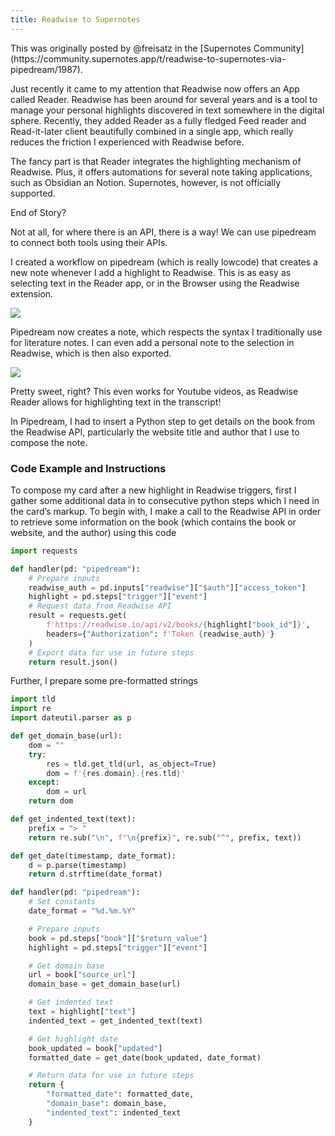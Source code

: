 ```yaml
---
title: Readwise to Supernotes
---
```


<Info>
  This was originally posted by @freisatz in the [Supernotes
  Community](https://community.supernotes.app/t/readwise-to-supernotes-via-pipedream/1987).
</Info>

Just recently it came to my attention that Readwise now offers an App called Reader. Readwise has been around for several years and is a tool to manage your personal highlights discovered in text somewhere in the digital sphere. Recently, they added Reader as a fully fledged Feed reader and Read-it-later client beautifully combined in a single app, which really reduces the friction I experienced with Readwise before.

The fancy part is that Reader integrates the highlighting mechanism of Readwise. Plus, it offers automations for several note taking applications, such as Obsidian an Notion. Supernotes, however, is not officially supported.

End of Story?

Not at all, for where there is an API, there is a way! We can use pipedream to connect both tools using their APIs.

I created a workflow on pipedream (which is really lowcode) that creates a new note whenever I add a highlight to Readwise. This is as easy as selecting text in the Reader app, or in the Browser using the Readwise extension.

![](https://community.supernotes.app/uploads/default/optimized/2X/a/af71de340a7ac91e2b10f21249b8ff7de84904e2_2_472x1000.jpeg)

Pipedream now creates a note, which respects the syntax I traditionally use for literature notes. I can even add a personal note to the selection in Readwise, which is then also exported.

![](https://community.supernotes.app/uploads/default/optimized/2X/0/0ff71b8ac24badb91f6075b32c6ab8e42cdaf75b_2_472x1000.jpeg)

Pretty sweet, right? This even works for Youtube videos, as Readwise Reader allows for highlighting text in the transcript!

In Pipedream, I had to insert a Python step to get details on the book from the Readwise API, particularly the website title and author that I use to compose the note.

### Code Example and Instructions

To compose my card after a new highlight in Readwise triggers, first I gather some additional data in to consecutive python steps which I need in the card’s markup. To begin with, I make a call to the Readwise API in order to retrieve some information on the book (which contains the book or website, and the author) using this code

```python
import requests

def handler(pd: "pipedream"):
    # Prepare inputs
    readwise_auth = pd.inputs["readwise"]["$auth"]["access_token"]
    highlight = pd.steps["trigger"]["event"]
    # Request data from Readwise API
    result = requests.get(
        f'https://readwise.io/api/v2/books/{highlight["book_id"]}',
        headers={"Authorization": f'Token {readwise_auth}'}
    )
    # Export data for use in future steps
    return result.json()
```

Further, I prepare some pre-formatted strings

```python
import tld
import re
import dateutil.parser as p

def get_domain_base(url):
    dom = ""
    try:
        res = tld.get_tld(url, as_object=True)
        dom = f'{res.domain}.{res.tld}'
    except:
        dom = url
    return dom

def get_indented_text(text):
    prefix = "> "
    return re.sub("\n", f"\n{prefix}", re.sub("^", prefix, text))

def get_date(timestamp, date_format):
    d = p.parse(timestamp)
    return d.strftime(date_format)

def handler(pd: "pipedream"):
    # Set constants
    date_format = "%d.%m.%Y"

    # Prepare inputs
    book = pd.steps["book"]["$return_value"]
    highlight = pd.steps["trigger"]["event"]

    # Get domain base
    url = book["source_url"]
    domain_base = get_domain_base(url)

    # Get indented text
    text = highlight["text"]
    indented_text = get_indented_text(text)

    # Get highlight date
    book_updated = book["updated"]
    formatted_date = get_date(book_updated, date_format)

    # Return data for use in future steps
    return {
        "formatted_date": formatted_date,
        "domain_base": domain_base,
        "indented_text": indented_text
    }
```
